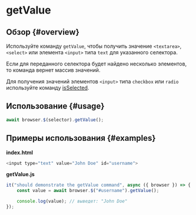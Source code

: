 # getValue

## Обзор {#overview}

Используйте команду `getValue`, чтобы получить значение `<textarea>`, `<select>` или элемента `<input>` типа `text` для указанного селектора.

Если для переданного селектора будет найдено несколько элементов, то команда вернет массив значений.

Для получения значений элементов `<input>` типа `checkbox` или `radio` используйте команду [isSelected](../isSelected).

## Использование {#usage}

```javascript
await browser.$(selector).getValue();
```

## Примеры использования {#examples}

**index.html**

```javascript
<input type="text" value="John Doe" id="username">
```

**getValue.js**

```javascript
it("should demonstrate the getValue command", async ({ browser }) => {
    const value = await browser.$("#username").getValue();

    console.log(value); // выведет: "John Doe"
});
```
